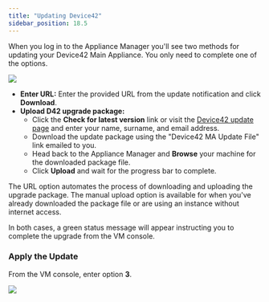 ```yaml
---
title: "Updating Device42"
sidebar_position: 18.5
---
```


When you log in to the Appliance Manager you'll see two methods for updating your Device42 Main Appliance. You only need to complete one of the options.

![](/assets/images/update-device42/updgrade-options-AM.png)

- **Enter URL:** Enter the provided URL from the update notification and click **Download**.
- **Upload D42 upgrade package:** 
  - Click the **Check for latest version** link or visit the [Device42 update page](https://www.device42.com/update) and enter your name, surname, and email address.
  - Download the update package using the "Device42 MA Update File" link emailed to you.
  - Head back to the Appliance Manager and **Browse** your machine for the downloaded package file.
  - Click **Upload** and wait for the progress bar to complete.

The URL option automates the process of downloading and uploading the upgrade package. The manual upload option is available for when you've already downloaded the package file or are using an instance without internet access.

In both cases, a green status message will appear instructing you to complete the upgrade from the VM console.

### Apply the Update

From the VM console, enter option **3**.

![](/assets/images/update-device42/vm-console-options.png)
